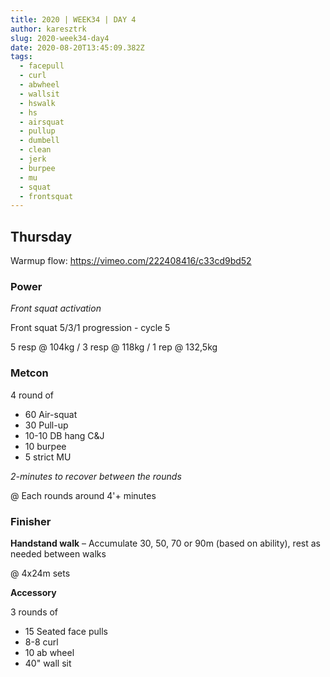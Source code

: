 ```yaml
---
title: 2020 | WEEK34 | DAY 4
author: karesztrk
slug: 2020-week34-day4
date: 2020-08-20T13:45:09.382Z
tags:
  - facepull
  - curl
  - abwheel
  - wallsit
  - hswalk
  - hs
  - airsquat
  - pullup
  - dumbell
  - clean
  - jerk
  - burpee
  - mu
  - squat
  - frontsquat
---
```


## Thursday

Warmup flow: <https://vimeo.com/222408416/c33cd9bd52>

### Power

_Front squat activation_

Front squat 5/3/1 progression - cycle 5

5 resp @ 104kg / 3 resp @ 118kg / 1 rep @ 132,5kg

### Metcon

4 round of

- 60 Air-squat
- 30 Pull-up
- 10-10 DB hang C&J
- 10 burpee
- 5 strict MU

_2-minutes to recover between the rounds_

@ Each rounds around 4'+ minutes

### Finisher

**Handstand walk** – Accumulate 30, 50, 70 or 90m (based on ability), rest as needed between walks

@ 4x24m sets

**Accessory**

3 rounds of

- 15 Seated face pulls
- 8-8 curl
- 10 ab wheel
- 40" wall sit
